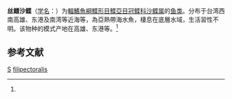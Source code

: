 {{Speciesbox 
| taxon = Samariscus filipectoralis
| status = NE
| status_system = IUCN3.1
| binomial_authority = (Shen, 1982)<ref name='id8696'>{{cite web| url =http://www.bioinfo.cn/db05/BjdwSpecies.php?action=view&id=8696| title =丝鳍沙鲽| work =《中国动物物种编目数据库》| publisher =中国科学院微生物研究所| author =中国科学院动物研究所| accessdate =2009-04-16| deadurl =yes| archiveurl =https://web.archive.org/web/20160305044720/http://www.bioinfo.cn/db05/BjdwSpecies.php?action=view&id=8696| archivedate =2016-03-05}}</ref>
}}

'''丝鳍沙鲽'''（[[学名|学名]]：{{lang|la|''Samariscus filipectoralis''}}）为[[輻鰭魚綱|輻鰭魚綱]][[鰈形目|鰈形目]][[鰈亞目|鰈亞目]][[冠鲽科|冠鲽科]][[沙鲽属|沙鲽属]]的[[鱼类|鱼类]]。分布于台湾西南高雄、东港及南湾等近海等，為亞熱帶海水魚，棲息在底層水域，生活習性不明。该物种的模式产地在高雄、东港等。<ref name='id8696'/>

== 参考文献 ==
{{reflist}}

{{Taxonbar|from=Q1899950}}
[[Category:1982年描述的鱼类|S]]
[[Category:沙鲽属|filipectoralis]]